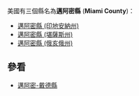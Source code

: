 美國有三個縣名為'''邁阿密縣''' ('''Miami County''')：
* [[邁阿密縣_(印地安納州)|邁阿密縣 (印地安納州)]]
* [[邁阿密縣_(堪薩斯州)|邁阿密縣 (堪薩斯州)]]
* [[邁阿密縣_(俄亥俄州)|邁阿密縣 (俄亥俄州)]]

== 參看 ==
* [[邁阿密-戴德縣|邁阿密-戴德縣]]
{{disambig|M邁阿密縣|Cat=四字县名消歧义}}